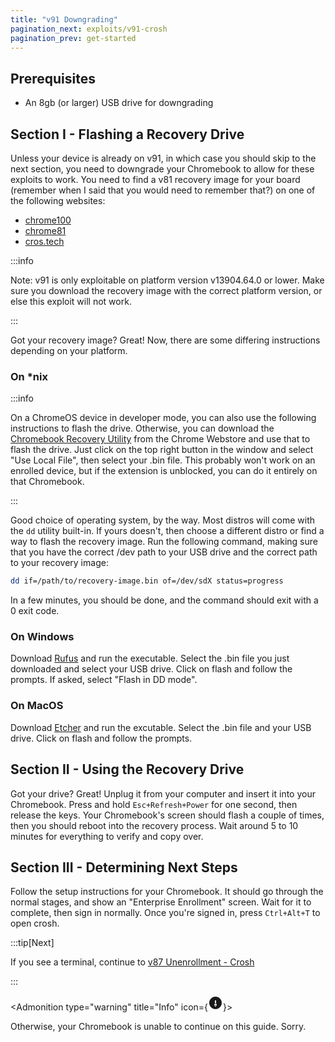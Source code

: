 ```yaml
---
title: "v91 Downgrading"
pagination_next: exploits/v91-crosh
pagination_prev: get-started
---
```



## Prerequisites

- An 8gb (or larger) USB drive for downgrading

## Section I - Flashing a Recovery Drive

Unless your device is already on v91, in which case you should skip to the next section, you need to downgrade your Chromebook to allow for these exploits to work. You need to find a v81 recovery image for your board (remember when I said that you would need to remember that?) on one of the following websites:

- [chrome100](https://chrome100.dev/)
- [chrome81](https://rainestorme.github.io/chrome81/)
- [cros.tech](https://cros.tech/)

:::info

Note: v91 is only exploitable on platform version v13904.64.0 or lower. Make sure you download the recovery image with the correct platform version, or else this exploit will not work.

:::

Got your recovery image? Great! Now, there are some differing instructions depending on your platform.

### On *nix

:::info

On a ChromeOS device in developer mode, you can also use the following instructions to flash the drive. Otherwise, you can download the [Chromebook Recovery Utility](https://chrome.google.com/webstore/detail/chromebook-recovery-utili/pocpnlppkickgojjlmhdmidojbmbodfm) from the Chrome Webstore and use that to flash the drive. Just click on the top right button in the window and select "Use Local File", then select your .bin file. This probably won't work on an enrolled device, but if the extension is unblocked, you can do it entirely on that Chromebook.

:::

Good choice of operating system, by the way. Most distros will come with the `dd` utility built-in. If yours doesn't, then choose a different distro or find a way to flash the recovery image. Run the following command, making sure that you have the correct /dev path to your USB drive and the correct path to your recovery image:

```sh
dd if=/path/to/recovery-image.bin of=/dev/sdX status=progress
```

In a few minutes, you should be done, and the command should exit with a 0 exit code.

### On Windows

Download [Rufus](https://rufus.ie/) and run the executable. Select the .bin file you just downloaded and select your USB drive. Click on flash and follow the prompts. If asked, select "Flash in DD mode".

### On MacOS

Download [Etcher](https://www.balena.io/etcher) and run the excutable. Select the .bin file and your USB drive. Click on flash and follow the prompts.

## Section II - Using the Recovery Drive

Got your drive? Great! Unplug it from your computer and insert it into your Chromebook. Press and hold `Esc+Refresh+Power` for one second, then release the keys. Your Chromebook's screen should flash a couple of times, then you should reboot into the recovery process. Wait around 5 to 10 minutes for everything to verify and copy over.

## Section III - Determining Next Steps

Follow the setup instructions for your Chromebook. It should go through the normal stages, and show an "Enterprise Enrollment" screen. Wait for it to complete, then sign in normally. Once you're signed in, press `Ctrl+Alt+T` to open crosh.

:::tip[Next]

If you see a terminal, continue to [v87 Unenrollment - Crosh](v91-crosh)

:::

<Admonition type="warning" title="Info" icon={<svg xmlns="http://www.w3.org/2000/svg" fill="currentColor" viewBox="0 0 24 24" width="24" height="24"><path d="M0 0h24v24H0z" fill="none"/><path d="M12 2C6.48 2 2 6.48 2 12s4.48 10 10 10 10-4.48 10-10S17.52 2 12 2zm0 15c-1.11 0-2-.89-2-2s.89-2 2-2 2 .89 2 2-.89 2-2 2zm-1-9h2v6h-2zm0 8h2v2h-2z"/></svg>}>
	<p>Otherwise, your Chromebook is unable to continue on this guide. Sorry.</p>
</Admonition>